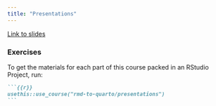 ```yaml
---
title: "Presentations"
---
```


[Link to slides](slides/presentations.qmd)

### Exercises

To get the materials for each part of this course packed in an RStudio Project, run:

````.markdown
```{{r}}
usethis::use_course("rmd-to-quarto/presentations")
```
````
